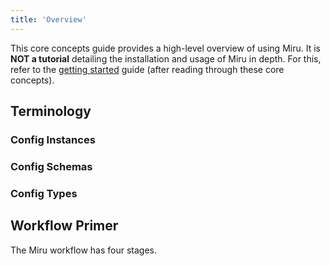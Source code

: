```yaml
---
title: 'Overview'
---
```



This core concepts guide provides a high-level overview of using Miru. It is **NOT a tutorial** detailing the installation and usage of Miru in depth. For this, refer to the [getting started](/docs/basics/getting-started/overview) guide (after reading through these core concepts). 

## Terminology

### Config Instances
<ConfigInstanceDefinition />

### Config Schemas
<ConfigSchemaDefinition />

### Config Types
<ConfigTypeDefinition />

## Workflow Primer

The Miru workflow has four stages.

<MiruWorkflowOverview />

